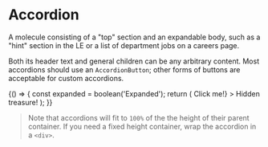 

<Meta title="Molecules/Accordion" component={Accordion} />

# Accordion

<StoryStatus status="volatile" />

A molecule consisting of a "top" section and an expandable body,
such as a "hint" section in the LE or a list of department jobs on a careers page.

Both its header text and general children can be any arbitrary content.
Most accordions should use an `AccordionButton`; other forms of buttons are acceptable for custom accordions.

<Preview>
  <Story name="Accordion">
    {() => {
      const expanded = boolean('Expanded');
      return (
        <Accordion
          expanded={expanded}
          top={<AccordionButton expanded={expanded}>Click me!</AccordionButton>}
        >
          Hidden treasure!
        </Accordion>
      );
    }}
  </Story>
</Preview>

<Props of={Accordion} />

> Note that accordions will fit to `100%` of the the height of their parent container.
> If you need a fixed height container, wrap the accordion in a `<div>`.
